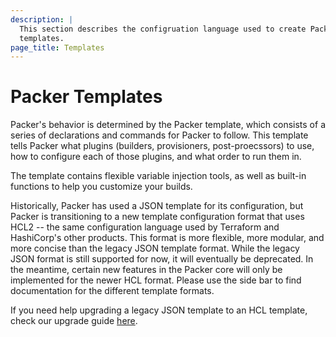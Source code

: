 ```yaml
---
description: |
  This section describes the configruation language used to create Packer
  templates.
page_title: Templates
---
```


# Packer Templates

Packer's behavior is determined by the Packer template, which consists of a
series of declarations and commands for Packer to follow. This template tells
Packer what plugins (builders, provisioners, post-proecssors) to use, how to
configure each of those plugins, and what order to run them in.

The template contains flexible variable injection tools, as well as built-in
functions to help you customize your builds.

Historically, Packer has used a JSON template for its configuration, but Packer
is transitioning to a new template configuration format that uses HCL2 -- the
same configuration language used by Terraform and HashiCorp's other products.
This format is more flexible, more modular, and more concise than the legacy
JSON template format. While the legacy JSON format is still supported for now,
it will eventually be deprecated. In the meantime, certain new features in the
Packer core will only be implemented for the newer HCL format. Please use the
side bar to find documentation for the different template formats.

If you need help upgrading a legacy JSON template to an HCL template, check
our upgrade guide [here](/guides/hcl/from-json-v1).
